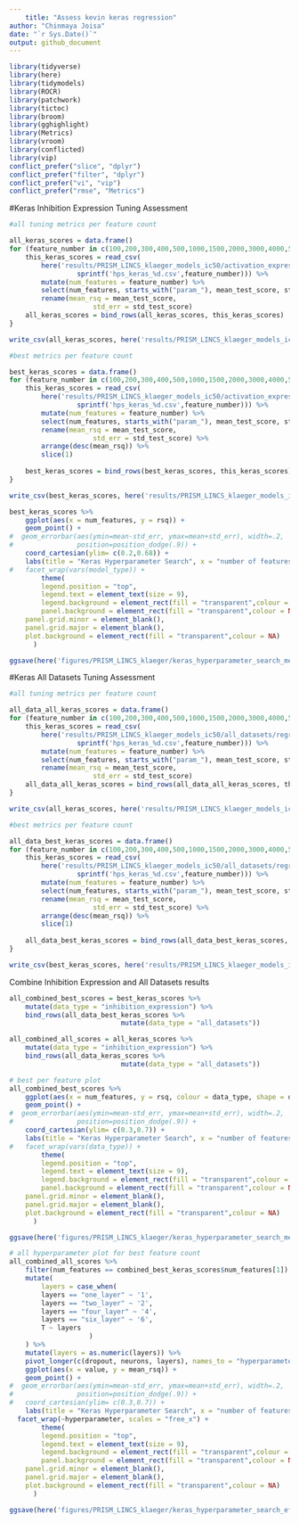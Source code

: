 ```yaml
---
	title: "Assess kevin keras regression"
author: "Chinmaya Joisa"
date: "`r Sys.Date()`"
output: github_document
---
```

	
```r
library(tidyverse)
library(here)
library(tidymodels)
library(ROCR)
library(patchwork)
library(tictoc)
library(broom)
library(gghighlight)
library(Metrics)
library(vroom)
library(conflicted)
library(vip)
conflict_prefer("slice", "dplyr")
conflict_prefer("filter", "dplyr")
conflict_prefer("vi", "vip")
conflict_prefer("rmse", "Metrics")
```

#Keras Inhibition Expression Tuning Assessment

```r
#all tuning metrics per feature count

all_keras_scores = data.frame()
for (feature_number in c(100,200,300,400,500,1000,1500,2000,3000,4000,5000)) {
	this_keras_scores = read_csv(
		here('results/PRISM_LINCS_klaeger_models_ic50/activation_expression/regression/keras/results',
				 sprintf('hps_keras_%d.csv',feature_number))) %>% 
		mutate(num_features = feature_number) %>% 
		select(num_features, starts_with("param_"), mean_test_score, std_test_score) %>%
		rename(mean_rsq = mean_test_score,
					 std_err = std_test_score)
	all_keras_scores = bind_rows(all_keras_scores, this_keras_scores)
}

write_csv(all_keras_scores, here('results/PRISM_LINCS_klaeger_models_ic50/activation_expression/regression/keras/results/hyperparameter_search_metrics.csv'))
```

```r
#best metrics per feature count

best_keras_scores = data.frame()
for (feature_number in c(100,200,300,400,500,1000,1500,2000,3000,4000,5000)) {
	this_keras_scores = read_csv(
		here('results/PRISM_LINCS_klaeger_models_ic50/activation_expression/regression/keras/results',
				 sprintf('hps_keras_%d.csv',feature_number))) %>% 
		mutate(num_features = feature_number) %>% 
		select(num_features, starts_with("param_"), mean_test_score, std_test_score) %>%
		rename(mean_rsq = mean_test_score,
					 std_err = std_test_score) %>% 
		arrange(desc(mean_rsq)) %>% 
		slice(1)
	
	best_keras_scores = bind_rows(best_keras_scores, this_keras_scores)
}

write_csv(best_keras_scores, here('results/PRISM_LINCS_klaeger_models_ic50/activation_expression/regression/keras/results/best_hyperparameter_search_metrics.csv'))
```


```r
best_keras_scores %>%
	ggplot(aes(x = num_features, y = rsq)) +
	geom_point() +
#  geom_errorbar(aes(ymin=mean-std_err, ymax=mean+std_err), width=.2,
#                position=position_dodge(.9)) +
	coord_cartesian(ylim= c(0.2,0.68)) +
	labs(title = "Keras Hyperparameter Search", x = "number of features", y = "R-squared") +
#	facet_wrap(vars(model_type)) +
		theme(
		legend.position = "top",
		legend.text = element_text(size = 9),
		legend.background = element_rect(fill = "transparent",colour = NA),
		panel.background = element_rect(fill = "transparent",colour = NA),
    panel.grid.minor = element_blank(),
    panel.grid.major = element_blank(),
    plot.background = element_rect(fill = "transparent",colour = NA)
      )

ggsave(here('figures/PRISM_LINCS_klaeger/keras_hyperparameter_search_metrics.png'), width = 10.5, height = 10.5, units = "cm")
```

#Keras All Datasets Tuning Assessment

```r
#all tuning metrics per feature count

all_data_all_keras_scores = data.frame()
for (feature_number in c(100,200,300,400,500,1000,1500,2000,3000,4000,5000)) {
	this_keras_scores = read_csv(
		here('results/PRISM_LINCS_klaeger_models_ic50/all_datasets/regression/keras/results',
				 sprintf('hps_keras_%d.csv',feature_number))) %>% 
		mutate(num_features = feature_number) %>% 
		select(num_features, starts_with("param_"), mean_test_score, std_test_score) %>%
		rename(mean_rsq = mean_test_score,
					 std_err = std_test_score)
	all_data_all_keras_scores = bind_rows(all_data_all_keras_scores, this_keras_scores)
}

write_csv(all_keras_scores, here('results/PRISM_LINCS_klaeger_models_ic50/all_datasets/regression/keras/results/hyperparameter_search_metrics.csv'))
```

```r
#best metrics per feature count

all_data_best_keras_scores = data.frame()
for (feature_number in c(100,200,300,400,500,1000,1500,2000,3000,4000,5000)) {
	this_keras_scores = read_csv(
		here('results/PRISM_LINCS_klaeger_models_ic50/all_datasets/regression/keras/results',
				 sprintf('hps_keras_%d.csv',feature_number))) %>% 
		mutate(num_features = feature_number) %>% 
		select(num_features, starts_with("param_"), mean_test_score, std_test_score) %>%
		rename(mean_rsq = mean_test_score,
					 std_err = std_test_score) %>% 
		arrange(desc(mean_rsq)) %>% 
		slice(1)
	
	all_data_best_keras_scores = bind_rows(all_data_best_keras_scores, this_keras_scores)
}

write_csv(best_keras_scores, here('results/PRISM_LINCS_klaeger_models_ic50/all_datasets/regression/keras/results/best_hyperparameter_search_metrics.csv'))
```

Combine Inhibition Expression and All Datasets results

```r
all_combined_best_scores = best_keras_scores %>%
	mutate(data_type = "inhibition_expression") %>% 
	bind_rows(all_data_best_keras_scores %>% 
							mutate(data_type = "all_datasets"))

all_combined_all_scores = all_keras_scores %>% 
	mutate(data_type = "inhibition_expression") %>% 
	bind_rows(all_data_keras_scores %>% 
							mutate(data_type = "all_datasets"))
```


```r
# best per feature plot
all_combined_best_scores %>%
	ggplot(aes(x = num_features, y = rsq, colour = data_type, shape = data_type)) +
	geom_point() +
#  geom_errorbar(aes(ymin=mean-std_err, ymax=mean+std_err), width=.2,
#                position=position_dodge(.9)) +
	coord_cartesian(ylim= c(0.3,0.7)) +
	labs(title = "Keras Hyperparameter Search", x = "number of features", y = "R-squared") +
#	facet_wrap(vars(data_type)) +
		theme(
		legend.position = "top",
		legend.text = element_text(size = 9),
		legend.background = element_rect(fill = "transparent",colour = NA),
		panel.background = element_rect(fill = "transparent",colour = NA),
    panel.grid.minor = element_blank(),
    panel.grid.major = element_blank(),
    plot.background = element_rect(fill = "transparent",colour = NA)
      )

ggsave(here('figures/PRISM_LINCS_klaeger/keras_hyperparameter_search_metrics.png'), width = 10.5, height = 10.5, units = "cm")
```

```r
# all hyperparameter plot for best feature count
all_combined_all_scores %>%
	filter(num_features == combined_best_keras_scores$num_features[1]) %>% 
	mutate(
		layers = case_when(
		layers == "one_layer" ~ '1',
		layers == "two_layer" ~ '2', 
		layers == "four_layer" ~ '4',
		layers == "six_layer" ~ '6', 
		T ~ layers
					)
	) %>%
	mutate(layers = as.numeric(layers)) %>% 
	pivot_longer(c(dropout, neurons, layers), names_to = "hyperparameter", values_to = "value") %>% 
	ggplot(aes(x = value, y = mean_rsq)) +
	geom_point() +
#  geom_errorbar(aes(ymin=mean-std_err, ymax=mean+std_err), width=.2,
#                position=position_dodge(.9)) +
#	coord_cartesian(ylim= c(0.3,0.7)) +
	labs(title = "Keras Hyperparameter Search", x = "number of features", y = "R-squared") +
  facet_wrap(~hyperparameter, scales = "free_x") +
		theme(
		legend.position = "top",
		legend.text = element_text(size = 9),
		legend.background = element_rect(fill = "transparent",colour = NA),
		panel.background = element_rect(fill = "transparent",colour = NA),
    panel.grid.minor = element_blank(),
    panel.grid.major = element_blank(),
    plot.background = element_rect(fill = "transparent",colour = NA)
      )

ggsave(here('figures/PRISM_LINCS_klaeger/keras_hyperparameter_search_effects.png'), width = 10.5, height = 10.5, units = "cm")
```





